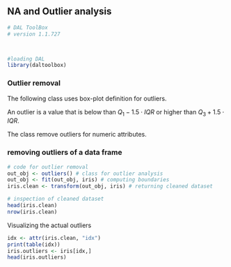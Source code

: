 ## NA and Outlier analysis

```r
# DAL ToolBox
# version 1.1.727



#loading DAL
library(daltoolbox) 
```

### Outlier removal
The following class uses box-plot definition for outliers.

An outlier is a value that is below than $Q_1 - 1.5 \cdot IQR$ or higher than $Q_3 + 1.5 \cdot IQR$.

The class remove outliers for numeric attributes. 

### removing outliers of a data frame

```r
# code for outlier removal
out_obj <- outliers() # class for outlier analysis
out_obj <- fit(out_obj, iris) # computing boundaries
iris.clean <- transform(out_obj, iris) # returning cleaned dataset

# inspection of cleaned dataset
head(iris.clean)
nrow(iris.clean)
```

Visualizing the actual outliers

```r
idx <- attr(iris.clean, "idx")
print(table(idx))
iris.outliers <- iris[idx,]
head(iris.outliers)
```


